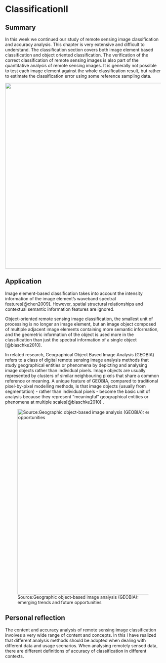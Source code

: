 # ClassificationⅡ

## Summary

In this week we continued our study of remote sensing image classification and accuracy analysis. This chapter is very extensive and difficult to understand. The classification section covers both image element based classification and object oriented classification. The verification of the correct classification of remote sensing images is also part of the quantitative analysis of remote sensing images. It is generally not possible to test each image element against the whole classification result, but rather to estimate the classification error using some reference sampling data.

![](image/14.jpg){width="600"}

## Application

Image element-based classification takes into account the intensity information of the image element's waveband spectral features[@chen2009]. However, spatial structural relationships and contextual semantic information features are ignored.

Object-oriented remote sensing image classification, the smallest unit of processing is no longer an image element, but an image object composed of multiple adjacent image elements containing more semantic information, and the geometric information of the object is used more in the classification than just the spectral information of a single object [@blaschke2010].

In related research, Geographical Object Based Image Analysis (GEOBIA) refers to a class of digital remote sensing image analysis methods that study geographical entities or phenomena by depicting and analysing image objects rather than individual pixels. Image objects are usually represented by clusters of similar neighbouring pixels that share a common reference or meaning. A unique feature of GEOBIA, compared to traditional pixel-by-pixel modelling methods, is that image objects (usually from segmentation) - rather than individual pixels - become the basic unit of analysis because they represent "meaningful" geographical entities or phenomena at multiple scales[@blaschke2010] .

![Source:Geographic object-based image analysis (GEOBIA): emerging trends and future opportunities](image/10.jpg){width="600"}

## Personal reflection

The content and accuracy analysis of remote sensing image classification involves a very wide range of content and concepts. In this I have realized that different analysis methods should be adopted when dealing with different data and usage scenarios. When analysing remotely sensed data, there are different definitions of accuracy of classification in different contexts.
